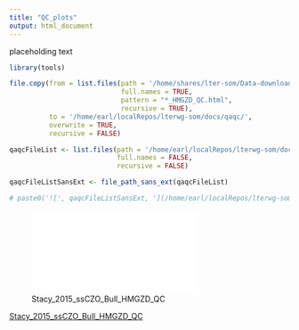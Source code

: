 ```yaml
---
title: "QC_plots"
output: html_document
---
```


placeholding text

```r

library(tools)
```


```r

file.copy(from = list.files(path = '/home/shares/lter-som/Data-downloads/',
                            full.names = TRUE,
                            pattern = "*_HMGZD_QC.html",
                            recursive = TRUE),
          to = '/home/earl/localRepos/lterwg-som/docs/qaqc/',
          overwrite = TRUE,
          recursive = FALSE)
```

```r

qaqcFileList <- list.files(path = '/home/earl/localRepos/lterwg-som/docs/qaqc/',
                           full.names = FALSE,
                           recursive = FALSE)

qaqcFileListSansExt <- file_path_sans_ext(qaqcFileList)

```

```r

# paste0('![', qaqcFileListSansExt, '](/home/earl/localRepos/lterwg-som/docs/qaqc/', qaqcFileList, ')')
```


![Stacy_2015_ssCZO_Bull_HMGZD_QC](/home/earl/localRepos/lterwg-som/docs/qaqc/Stacy_2015_ssCZO_Bull_HMGZD_QC.html)


[Stacy_2015_ssCZO_Bull_HMGZD_QC](https://lter.github.io/lterwg-som/docs/qaqc/Stacy_2015_ssCZO_Bull_HMGZD_QC.html)